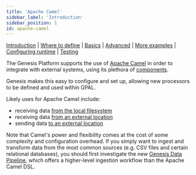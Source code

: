 ---
title: 'Apache Camel'
sidebar_label: 'Introduction'
sidebar_position: 1
id: apache-camel
---

[Introduction](/creating-applications/defining-your-application/integrations/apache-camel/apache-camel/)  | [Where to define](/creating-applications/defining-your-application/integrations/apache-camel/ac-define/) | [Basics](/creating-applications/defining-your-application/integrations/apache-camel/ac-technical-details/) |  [Advanced](/creating-applications/defining-your-application/integrations/apache-camel/ac-advanced-technical-details/) | [More examples](/creating-applications/defining-your-application/integrations/apache-camel/ac-more-examples/) | [Configuring runtime](/creating-applications/defining-your-application/integrations/apache-camel/ac-configuring-runtime/) | [Testing](/creating-applications/defining-your-application/integrations/apache-camel/ac-testing/)

The Genesis Platform supports the use of [Apache Camel](https://camel.apache.org/) in order to integrate with external systems, using its plethora of [components](https://camel.apache.org/components/3.16.x/index.html).

Genesis makes this easy to configure and set up, allowing new processors to be defined and used within GPAL.

Likely uses for Apache Camel include:

* receiving data [from the local filesystem](/tutorials/quick-guides/loading-feed-data/loading-feed-data/)
* receiving data [from an external location](/tutorials/quick-guides/loading-feed-data/sftp-encryption/)
* sending data [to an external location](/creating-applications/defining-your-application/integrations/apache-camel/ac-more-examples/#writing-to-an-sftp-server)

Note that Camel's power and flexibility comes at the cost of some complexity and configuration overhead.
If you simply want to ingest and transform data from the most common sources (e.g. CSV files and certain relational databases), you should first investigate the new [Genesis Data Pipeline](/creating-applications/defining-your-application/integrations/data-pipeline/overview/), which offers a
higher-level ingestion workflow than the Apache Camel DSL.

